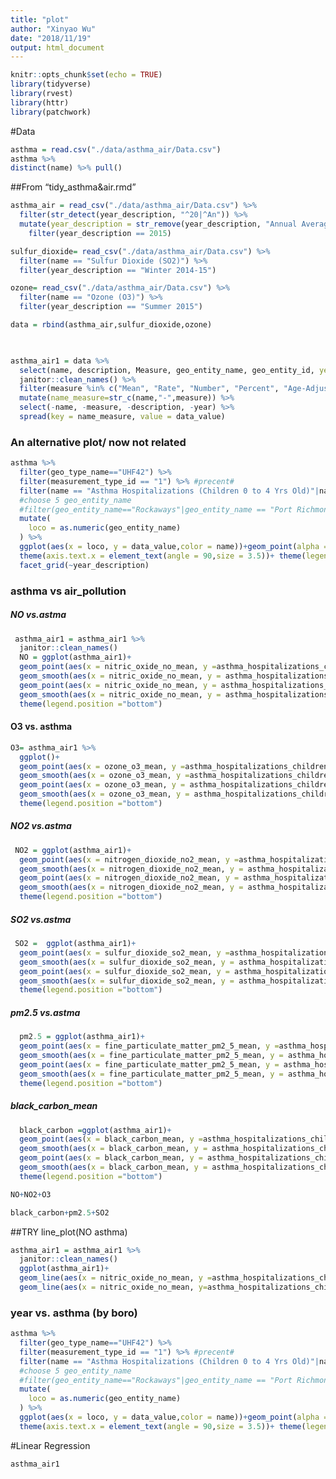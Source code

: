 ```yaml
---
title: "plot"
author: "Xinyao Wu"
date: "2018/11/19"
output: html_document
---
```


```r
knitr::opts_chunk$set(echo = TRUE)
library(tidyverse)
library(rvest)
library(httr)
library(patchwork)
```
#Data
```r
asthma = read.csv("./data/asthma_air/Data.csv")
asthma %>% 
distinct(name) %>% pull()
```
##From "tidy_asthma&air.rmd"
```r
asthma_air = read_csv("./data/asthma_air/Data.csv") %>%
  filter(str_detect(year_description, "^20|^An")) %>%
  mutate(year_description = str_remove(year_description, "Annual Average ")) %>%
    filter(year_description == 2015)

sulfur_dioxide= read_csv("./data/asthma_air/Data.csv") %>%
  filter(name == "Sulfur Dioxide (SO2)") %>%
  filter(year_description == "Winter 2014-15")

ozone= read_csv("./data/asthma_air/Data.csv") %>%
  filter(name == "Ozone (O3)") %>%
  filter(year_description == "Summer 2015")

data = rbind(asthma_air,sulfur_dioxide,ozone)
  


asthma_air1 = data %>%
  select(name, description, Measure, geo_entity_name, geo_entity_id, year = year_description, data_value) %>%
  janitor::clean_names() %>% 
  filter(measure %in% c("Mean", "Rate", "Number", "Percent", "Age-Adjusted Percent", "Age-Adjusted Rate ")) %>%
  mutate(name_measure=str_c(name,"-",measure)) %>%
  select(-name, -measure, -description, -year) %>%
  spread(key = name_measure, value = data_value) 

```

### An alternative plot/ now not related 
```r
asthma %>% 
  filter(geo_type_name=="UHF42") %>% 
  filter(measurement_type_id == "1") %>% #precent#
  filter(name == "Asthma Hospitalizations (Children 0 to 4 Yrs Old)"|name =="Asthma Hospitalizations (Children 5 to 14 Yrs Old)") %>%
  #choose 5 geo_entity_name
  #filter(geo_entity_name=="Rockaways"|geo_entity_name == "Port Richmond") %>% 
  mutate(
    loco = as.numeric(geo_entity_name)
  ) %>% 
  ggplot(aes(x = loco, y = data_value,color = name))+geom_point(alpha = 0.3)+geom_smooth(se = FALSE)+
  theme(axis.text.x = element_text(angle = 90,size = 3.5))+ theme(legend.position = "bottom")+
  facet_grid(~year_description)
```

### asthma vs air_pollution

##### NO vs.astma
```r
 asthma_air1 = asthma_air1 %>% 
  janitor::clean_names()
  NO = ggplot(asthma_air1)+
  geom_point(aes(x = nitric_oxide_no_mean, y =asthma_hospitalizations_children_0_to_4_yrs_old_rate,color = "children_0_to_4_yrs_old"))+
  geom_smooth(aes(x = nitric_oxide_no_mean, y = asthma_hospitalizations_children_0_to_4_yrs_old_rate,color = "children_0_to_4_yrs_old"),se =FALSE) +
  geom_point(aes(x = nitric_oxide_no_mean, y = asthma_hospitalizations_children_5_to_14_yrs_old_rate,color = "children_5_to_14_yrs_old"))+
  geom_smooth(aes(x = nitric_oxide_no_mean, y = asthma_hospitalizations_children_5_to_14_yrs_old_rate,color = "children_5_to_14_yrs_old"),se =FALSE)  +
  theme(legend.position ="bottom")
```


#### O3 vs. asthma
```r
O3= asthma_air1 %>% 
  ggplot()+
  geom_point(aes(x = ozone_o3_mean, y =asthma_hospitalizations_children_0_to_4_yrs_old_rate,color = "children_0_to_4_yrs_old"))+
  geom_smooth(aes(x = ozone_o3_mean, y =asthma_hospitalizations_children_0_to_4_yrs_old_rate,color = "children_0_to_4_yrs_old"),method = lm,se = FALSE)+
  geom_point(aes(x = ozone_o3_mean, y = asthma_hospitalizations_children_5_to_14_yrs_old_rate,color = "children_4_to_14_yrs_old"))+
  geom_smooth(aes(x = ozone_o3_mean, y = asthma_hospitalizations_children_5_to_14_yrs_old_rate,color = "children_4_to_14_yrs_old"),method = lm,se =FALSE) +
  theme(legend.position ="bottom")
```

##### NO2 vs.astma
```r
 NO2 = ggplot(asthma_air1)+
  geom_point(aes(x = nitrogen_dioxide_no2_mean, y =asthma_hospitalizations_children_0_to_4_yrs_old_rate,color = "children_0_to_4_yrs_old"))+
  geom_smooth(aes(x = nitrogen_dioxide_no2_mean, y = asthma_hospitalizations_children_0_to_4_yrs_old_rate,color = "children_0_to_4_yrs_old"),method = lm,se =FALSE) +
  geom_point(aes(x = nitrogen_dioxide_no2_mean, y = asthma_hospitalizations_children_5_to_14_yrs_old_rate,color = "children_5_to_14_yrs_old"))+
  geom_smooth(aes(x = nitrogen_dioxide_no2_mean, y = asthma_hospitalizations_children_5_to_14_yrs_old_rate,color = "children_5_to_14_yrs_old"),method = lm,se =FALSE) +
  theme(legend.position ="bottom")
```


##### SO2 vs.astma
```r

 SO2 =  ggplot(asthma_air1)+
  geom_point(aes(x = sulfur_dioxide_so2_mean, y =asthma_hospitalizations_children_0_to_4_yrs_old_rate,color = "children_0_to_4_yrs_old"))+
  geom_smooth(aes(x = sulfur_dioxide_so2_mean, y = asthma_hospitalizations_children_0_to_4_yrs_old_rate,color = "children_0_to_4_yrs_old"),method = lm,se =FALSE) +
  geom_point(aes(x = sulfur_dioxide_so2_mean, y = asthma_hospitalizations_children_5_to_14_yrs_old_rate,color = "children_5_to_14_yrs_old"))+
  geom_smooth(aes(x = sulfur_dioxide_so2_mean, y = asthma_hospitalizations_children_5_to_14_yrs_old_rate,color = "children_5_to_14_yrs_old"),method = lm,se =FALSE) +
  theme(legend.position ="bottom")
```


##### pm2.5 vs.astma
```r
  pm2.5 = ggplot(asthma_air1)+
  geom_point(aes(x = fine_particulate_matter_pm2_5_mean, y =asthma_hospitalizations_children_0_to_4_yrs_old_rate,color = "children_0_to_4_yrs_old"))+
  geom_smooth(aes(x = fine_particulate_matter_pm2_5_mean, y = asthma_hospitalizations_children_0_to_4_yrs_old_rate,color = "children_0_to_4_yrs_old"),method = lm,se =FALSE) +
  geom_point(aes(x = fine_particulate_matter_pm2_5_mean, y = asthma_hospitalizations_children_5_to_14_yrs_old_rate,color = "children_5_to_14_yrs_old"))+
  geom_smooth(aes(x = fine_particulate_matter_pm2_5_mean, y = asthma_hospitalizations_children_5_to_14_yrs_old_rate,color = "children_5_to_14_yrs_old"),method = lm,se =FALSE) +
  theme(legend.position ="bottom")
```

##### black_carbon_mean
```r

  black_carbon =ggplot(asthma_air1)+
  geom_point(aes(x = black_carbon_mean, y =asthma_hospitalizations_children_0_to_4_yrs_old_rate,color = "children_0_to_4_yrs_old"))+
  geom_smooth(aes(x = black_carbon_mean, y = asthma_hospitalizations_children_0_to_4_yrs_old_rate,color = "children_0_to_4_yrs_old"),method = lm,se =FALSE) +
  geom_point(aes(x = black_carbon_mean, y = asthma_hospitalizations_children_5_to_14_yrs_old_rate,color = "children_5_to_14_yrs_old"))+
  geom_smooth(aes(x = black_carbon_mean, y = asthma_hospitalizations_children_5_to_14_yrs_old_rate,color = "children_5_to_14_yrs_old"),method = lm,se =FALSE)+
  theme(legend.position ="bottom")
```


```r
NO+NO2+O3

black_carbon+pm2.5+SO2
```

##TRY line_plot(NO asthma)

```r
asthma_air1 = asthma_air1 %>% 
  janitor::clean_names()
  ggplot(asthma_air1)+
  geom_line(aes(x = nitric_oxide_no_mean, y =asthma_hospitalizations_children_0_to_4_yrs_old_rate,color = "children_0_to_4_yrs_old"))+
  geom_line(aes(x = nitric_oxide_no_mean, y=asthma_hospitalizations_children_5_to_14_yrs_old_rate,color = "children_5_to_14_yrs_old"))
```


### year vs. asthma (by boro) 
```r
asthma %>% 
  filter(geo_type_name=="UHF42") %>% 
  filter(measurement_type_id == "1") %>% #precent#
  filter(name == "Asthma Hospitalizations (Children 0 to 4 Yrs Old)"|name =="Asthma Hospitalizations (Children 5 to 14 Yrs Old)") %>%
  #choose 5 geo_entity_name
  #filter(geo_entity_name=="Rockaways"|geo_entity_name == "Port Richmond") %>% 
  mutate(
    loco = as.numeric(geo_entity_name)
  ) %>% 
  ggplot(aes(x = loco, y = data_value,color = name))+geom_point(alpha = 0.3)+geom_smooth(se = FALSE)+
  theme(axis.text.x = element_text(angle = 90,size = 3.5))+ theme(legend.position = "bottom")


```

#Linear Regression

```r
asthma_air1 
 
```





























